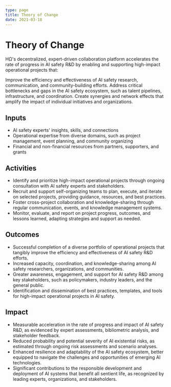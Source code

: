 ```yaml
---
type: page
title: Theory of Change
date: 2021-03-18
---
```


# Theory of Change
HΩ's decentralized, expert-driven collaboration platform accelerates the rate of progress in AI safety R&D by enabling and supporting high-impact operational projects that:

Improve the efficiency and effectiveness of AI safety research, communication, and community-building efforts.
Address critical bottlenecks and gaps in the AI safety ecosystem, such as talent pipelines, infrastructure, and coordination.
Create synergies and network effects that amplify the impact of individual initiatives and organizations.

## Inputs
- AI safety experts' insights, skills, and connections
- Operational expertise from diverse domains, such as project management, event planning, and community organizing
- Financial and non-financial resources from partners, supporters, and grants

## Activities
- Identify and prioritize high-impact operational projects through ongoing consultation with AI safety experts and stakeholders.
- Recruit and support self-organizing teams to plan, execute, and iterate on selected projects, providing guidance, resources, and best practices.
- Foster cross-project collaboration and knowledge-sharing through regular communication, events, and knowledge management systems.
- Monitor, evaluate, and report on project progress, outcomes, and lessons learned, adapting strategies and support as needed.
## Outcomes
- Successful completion of a diverse portfolio of operational projects that tangibly improve the efficiency and effectiveness of AI safety R&D efforts.
- Increased capacity, coordination, and knowledge-sharing among AI safety researchers, organizations, and communities.
- Greater awareness, engagement, and support for AI safety R&D among key stakeholders, such as policymakers, industry leaders, and the general public.
- Identification and dissemination of best practices, templates, and tools for high-impact operational projects in AI safety.
## Impact
- Measurable acceleration in the rate of progress and impact of AI safety R&D, as evidenced by expert assessments, bibliometric analysis, and stakeholder feedback.
- Reduced probability and potential severity of AI existential risks, as estimated through ongoing risk assessments and scenario analyses.
- Enhanced resilience and adaptability of the AI safety ecosystem, better equipped to navigate the challenges and opportunities of emerging AI technologies.
- Significant contributions to the responsible development and deployment of AI systems that benefit all sentient life, as recognized by leading experts, organizations, and stakeholders.